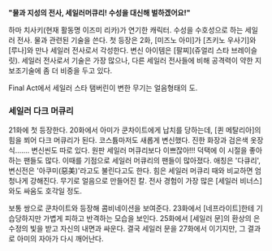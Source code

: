 '''"물과 지성의 전사, 세일러머큐리! 수성을 대신해 벌하겠어요!"'''

하마 치사키(현재 활동명 이즈미 리카)가 연기한 캐릭터.
수성을 수호성으로 하는 세일러 전사. 물과 관련된 기술을 쓴다. 
첫 등장은 2화, [미즈노 아미]가 [츠키노 우사기]와 [루나]와 만나 세일러 전사로서 각성한다. 변신 아이템은 [팔찌](쥬얼리 스타 브레이슬릿). 세일러 전사로서 기술은 가장 많으나, 다른 세일러 전사들에 비해 공격력이 약한 지 보조기술에 좀 더 비중을 두고 있다. 

Final Act에서 세일러 스타 탬버린이 변한 무기는 얼음형태의 도.

=== 세일러 다크 머큐리 ===
21화에 첫 등장한다. 20화에서 아미가 쿤차이트에게 납치를 당하는데, [퀸 메탈리아]의 힘을 쬐어 다크 머큐리가 된다. 코스튬마저도 새롭게 변신했다. 진한 화장과 검은색 옷장식……. 변신씬도 따로 있다. 원판 세일러 머큐리보다 이쁘잖아!!! 덕택에 이 시절을 좋아하는 팬들도 많다. 이때를 기점으로 세일러 머큐리의 팬들이 많아졌다. 애칭은 '다큐리', 변신전은 '아쿠미(惡美)'라고도 불린다고도 한다.
힘은 세일러 머큐리 때와 비교하면 엄청나게 강해진다. 무기로 얼음으로 만들어진 칼. 전사 경험이 가장 많은 [세일러 비너스]와도 싸움도 호각일 정도.

보통 쌍으로 쿤차이트와 등장해 콤비네이션을 보여준다. 23화에서 [네프라이트]한테 기습당하지만 가볍게 피하고 반격하는 모습을 보인다. 25화에서 [세일러 문]의 환상의 은수정의 빛을 받고 자신의 내면과 싸운다. 
결국 세일러 문을 27화에서 이기지만, 그 결과로 아미의 자아가 다시 깨어난다.


